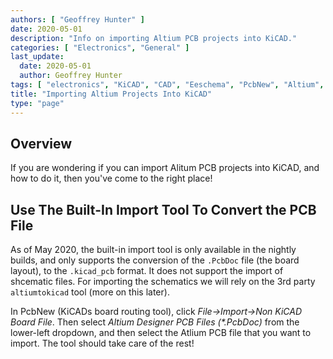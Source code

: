 ```yaml
---
authors: [ "Geoffrey Hunter" ]
date: 2020-05-01
description: "Info on importing Altium PCB projects into KiCAD."
categories: [ "Electronics", "General" ]
last_update:
  date: 2020-05-01
  author: Geoffrey Hunter
tags: [ "electronics", "KiCAD", "CAD", "Eeschema", "PcbNew", "Altium", "import", "importing", "PCB" ]
title: "Importing Altium Projects Into KiCAD"
type: "page"
---
```



<WarningIsNotes />

## Overview

If you are wondering if you can import Alitum PCB projects into KiCAD, and how to do it, then you've come to the right place!

## Use The Built-In Import Tool To Convert the PCB File

As of May 2020, the built-in import tool is only available in the nightly builds, and only supports the conversion of the `.PcbDoc` file (the board layout), to the `.kicad_pcb` format. It does not support the import of shcematic files. For importing the schematics we will rely on the 3rd party `altiumtokicad` tool (more on this later).

In PcbNew (KiCADs board routing tool), click _File->Import->Non KiCAD Board File_. Then select _Altium Designer PCB Files (*.PcbDoc)_ from the lower-left dropdown, and then select the Atlium PCB file that you want to import. The tool should take care of the rest!
